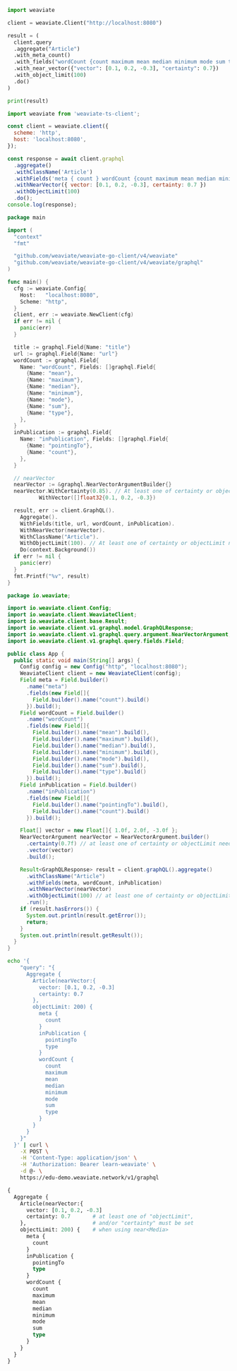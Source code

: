 

<Tabs groupId="languages">
<TabItem value="py" label="Python (v4)">
  <FilteredTextBlock
    text={PyCode}
    startMarker="START GraphQLnearVectorAggregate"
    endMarker="END GraphQLnearVectorAggregate"
    language="py"
  />
</TabItem>
<TabItem value="py3" label="Python (v3)">

```python
import weaviate

client = weaviate.Client("http://localhost:8080")

result = (
  client.query
  .aggregate("Article")
  .with_meta_count()
  .with_fields("wordCount {count maximum mean median minimum mode sum type}")
  .with_near_vector({"vector": [0.1, 0.2, -0.3], "certainty": 0.7})
  .with_object_limit(100)
  .do()
)

print(result)
```

</TabItem>
<TabItem value="js" label="JavaScript/TypeScript">

```js
import weaviate from 'weaviate-ts-client';

const client = weaviate.client({
  scheme: 'http',
  host: 'localhost:8080',
});

const response = await client.graphql
  .aggregate()
  .withClassName('Article')
  .withFields('meta { count } wordCount {count maximum mean median minimum mode sum type}')
  .withNearVector({ vector: [0.1, 0.2, -0.3], certainty: 0.7 })
  .withObjectLimit(100)
  .do();
console.log(response);
```

</TabItem>
<TabItem value="go" label="Go">

```go
package main

import (
  "context"
  "fmt"

  "github.com/weaviate/weaviate-go-client/v4/weaviate"
  "github.com/weaviate/weaviate-go-client/v4/weaviate/graphql"
)

func main() {
  cfg := weaviate.Config{
    Host:   "localhost:8080",
    Scheme: "http",
  }
  client, err := weaviate.NewClient(cfg)
  if err != nil {
    panic(err)
  }

  title := graphql.Field{Name: "title"}
  url := graphql.Field{Name: "url"}
  wordCount := graphql.Field{
    Name: "wordCount", Fields: []graphql.Field{
      {Name: "mean"},
      {Name: "maximum"},
      {Name: "median"},
      {Name: "minimum"},
      {Name: "mode"},
      {Name: "sum"},
      {Name: "type"},
    },
  }
  inPublication := graphql.Field{
    Name: "inPublication", Fields: []graphql.Field{
      {Name: "pointingTo"},
      {Name: "count"},
    },
  }

  // nearVector
  nearVector := &graphql.NearVectorArgumentBuilder{}
  nearVector.WithCertainty(0.85). // At least one of certainty or objectLimit need to be set
          WithVector([]float32{0.1, 0.2, -0.3})

  result, err := client.GraphQL().
    Aggregate().
    WithFields(title, url, wordCount, inPublication).
    WithNearVector(nearVector).
    WithClassName("Article").
    WithObjectLimit(100). // At least one of certainty or objectLimit need to be set
    Do(context.Background())
  if err != nil {
    panic(err)
  }
  fmt.Printf("%v", result)
}
```

</TabItem>
<TabItem value="java" label="Java">

```java
package io.weaviate;

import io.weaviate.client.Config;
import io.weaviate.client.WeaviateClient;
import io.weaviate.client.base.Result;
import io.weaviate.client.v1.graphql.model.GraphQLResponse;
import io.weaviate.client.v1.graphql.query.argument.NearVectorArgument;
import io.weaviate.client.v1.graphql.query.fields.Field;

public class App {
  public static void main(String[] args) {
    Config config = new Config("http", "localhost:8080");
    WeaviateClient client = new WeaviateClient(config);
    Field meta = Field.builder()
      .name("meta")
      .fields(new Field[]{
        Field.builder().name("count").build()
      }).build();
    Field wordCount = Field.builder()
      .name("wordCount")
      .fields(new Field[]{
        Field.builder().name("mean").build(),
        Field.builder().name("maximum").build(),
        Field.builder().name("median").build(),
        Field.builder().name("minimum").build(),
        Field.builder().name("mode").build(),
        Field.builder().name("sum").build(),
        Field.builder().name("type").build()
      }).build();
    Field inPublication = Field.builder()
      .name("inPublication")
      .fields(new Field[]{
        Field.builder().name("pointingTo").build(),
        Field.builder().name("count").build()
      }).build();

    Float[] vector = new Float[]{ 1.0f, 2.0f, -3.0f };
    NearVectorArgument nearVector = NearVectorArgument.builder()
      .certainty(0.7f) // at least one of certainty or objectLimit need to be set
      .vector(vector)
      .build();

    Result<GraphQLResponse> result = client.graphQL().aggregate()
      .withClassName("Article")
      .withFields(meta, wordCount, inPublication)
      .withNearVector(nearVector)
      .withObjectLimit(100) // at least one of certainty or objectLimit need to be set
      .run();
    if (result.hasErrors()) {
      System.out.println(result.getError());
      return;
    }
    System.out.println(result.getResult());
  }
}
```

</TabItem>
<TabItem value="curl" label="Curl">

```bash
echo '{
    "query": "{
      Aggregate {
        Article(nearVector:{
          vector: [0.1, 0.2, -0.3]
          certainty: 0.7
        },
        objectLimit: 200) {
          meta {
            count
          }
          inPublication {
            pointingTo
            type
          }
          wordCount {
            count
            maximum
            mean
            median
            minimum
            mode
            sum
            type
          }
        }
      }
    }"
  }' | curl \
    -X POST \
    -H 'Content-Type: application/json' \
    -H 'Authorization: Bearer learn-weaviate' \
    -d @- \
    https://edu-demo.weaviate.network/v1/graphql
```

</TabItem>
<TabItem value="graphql" label="GraphQL">

```graphql
{
  Aggregate {
    Article(nearVector:{
      vector: [0.1, 0.2, -0.3]
      certainty: 0.7       # at least one of "objectLimit",
    },                     # and/or "certainty" must be set
    objectLimit: 200) {    # when using near<Media>
      meta {
        count
      }
      inPublication {
        pointingTo
        type
      }
      wordCount {
        count
        maximum
        mean
        median
        minimum
        mode
        sum
        type
      }
    }
  }
}
```

</TabItem>
</Tabs>
